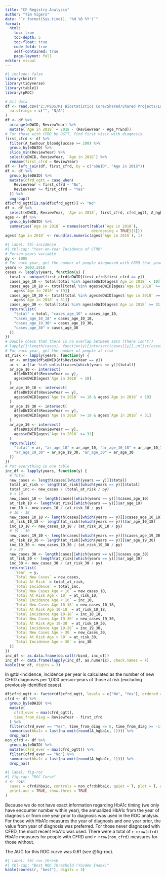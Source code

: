 ```yaml
---
title: "CF Registry Analysis"
author: "Tim Vigers"
date: "`r format(Sys.time(), '%d %B %Y')`"
format:
  html:
    toc: true
    toc-depth: 5
    toc-float: true
    code-fold: true
    self-contained: true
    page-layout: full
editor: visual
---
```


```r
#| include: false
library(knitr)
library(tidyverse)
library(table1)
library(pROC)
```

```r
# All data
df <- read.csv("Z:/PEDS/RI Biostatistics Core/Shared/Shared Projects/Laura/Peds Endo/Christine Chan/CF registry data/CFF19_Annualized_Del1.csv",
  na.strings = c("", "N/A")
)
df <- df %>%
  arrange(eDWID, ReviewYear) %>%
  mutate(`Age in 2018` = 2018 - (ReviewYear - Age_YrEnd))
# For those with CFRD by OGTT, find first visit with diagnosis
first_cfrd <- df %>%
  filter(A_twohour_bloodglucose >= 200) %>%
  group_by(eDWID) %>%
  slice_min(ReviewYear) %>%
  select(eDWID, ReviewYear, `Age in 2018`) %>%
  rename(first_cfrd = ReviewYear)
df <- left_join(df, first_cfrd, by = c("eDWID", "Age in 2018"))
df <- df %>%
  group_by(eDWID) %>%
  mutate(cfrd_ogtt = case_when(
    ReviewYear < first_cfrd ~ "No",
    ReviewYear >= first_cfrd ~ "Yes"
  )) %>%
  ungroup()
df$cfrd_ogtt[is.na(df$cfrd_ogtt)] <- "No"
df <- df %>%
  select(eDWID, ReviewYear, `Age in 2018`, first_cfrd, cfrd_ogtt, A_hgba1c)
ages <- df %>%
  group_by(eDWID) %>%
  summarise(`Age in 2018` = names(sort(table(`Age in 2018`), 
                                       decreasing = TRUE)[1]))
ages$`Age in 2018` <- round(as.numeric(ages$`Age in 2018`), 1)
```

```r
#| label: tbl-incidence
#| tbl-cap: "Year-on-Year Incidence of CFRD"
# Person-years variable
py <- 1000
# For each year, get the number of people diagnosed with CFRD that year
years <- 2003:2018
cases <- lapply(years, function(y) {
  total <- unique(first_cfrd$eDWID[first_cfrd$first_cfrd == y])
  cases_age_10 <- total[total %in% ages$eDWID[ages$`Age in 2018` < 10]]
  cases_age_10_18 <- total[total %in% ages$eDWID[ages$`Age in 2018` >= 10 &
    ages$`Age in 2018` < 19]]
  cases_age_19_30 <- total[total %in% ages$eDWID[ages$`Age in 2018` >= 19 &
    ages$`Age in 2018` < 31]]
  cases_age_30 <- total[total %in% ages$eDWID[ages$`Age in 2018` >= 31]]
  return(list(
    "total" = total, "cases_age_10" = cases_age_10,
    "cases_age_10_18" = cases_age_10_18,
    "cases_age_19_30" = cases_age_19_30,
    "cases_age_30" = cases_age_30
  ))
})
# Double check that there is no overlap between sets (there isn't!)
# lapply(1:length(cases), function(y){intersect(cases[[y]],unlist(cases[-y]))})
# For each year, get the number of people at risk
at_risk <- lapply(years, function(y) {
  ar <- unique(df$eDWID[df$ReviewYear == y])
  ar <- ar[!ar %in% unlist(cases[which(years <= y)]$total)]
  ar_age_10 <- intersect(
    df$eDWID[df$ReviewYear == y],
    ages$eDWID[ages$`Age in 2018` < 10]
  )
  ar_age_10_18 <- intersect(
    df$eDWID[df$ReviewYear == y],
    ages$eDWID[ages$`Age in 2018` >= 10 & ages$`Age in 2018` < 19]
  )
  ar_age_19_30 <- intersect(
    df$eDWID[df$ReviewYear == y],
    ages$eDWID[ages$`Age in 2018` >= 19 & ages$`Age in 2018` < 31]
  )
  ar_age_30 <- intersect(
    df$eDWID[df$ReviewYear == y],
    ages$eDWID[ages$`Age in 2018` >= 31]
  )
  return(list(
    "total" = ar, "ar_age_10" = ar_age_10, "ar_age_10_18" = ar_age_10_18,
    "ar_age_19_30" = ar_age_19_30, "ar_age_30" = ar_age_30
  ))
})
# Put everything in one table
inc_df <- lapply(years, function(y) {
  # Total
  new_cases <- length(cases[[which(years == y)]]$total)
  total_at_risk <- length(at_risk[[which(years == y)]]$total)
  total_inc <- new_cases / (total_at_risk / py)
  # < 10
  new_cases_10 <- length(cases[[which(years == y)]]$cases_age_10)
  at_risk_10 <- length(at_risk[[which(years == y)]]$ar_age_10)
  inc_10 <- new_cases_10 / (at_risk_10 / py)
  # 10 - 18
  new_cases_10_18 <- length(cases[[which(years == y)]]$cases_age_10_18)
  at_risk_10_18 <- length(at_risk[[which(years == y)]]$ar_age_10_18)
  inc_10_18 <- new_cases_10_18 / (at_risk_10_18 / py)
  # 19 - 30
  new_cases_19_30 <- length(cases[[which(years == y)]]$cases_age_19_30)
  at_risk_19_30 <- length(at_risk[[which(years == y)]]$ar_age_19_30)
  inc_19_30 <- new_cases_19_30 / (at_risk_19_30 / py)
  # > 30
  new_cases_30 <- length(cases[[which(years == y)]]$cases_age_30)
  at_risk_30 <- length(at_risk[[which(years == y)]]$ar_age_30)
  inc_30 <- new_cases_30 / (at_risk_30 / py)
  return(list(
    `Year` = y,
    `Total New Cases` = new_cases,
    `Total At Risk` = total_at_risk,
    `Total Incidence` = total_inc,
    `Total New Cases Age < 10` = new_cases_10,
    `Total At Risk Age < 10` = at_risk_10,
    `Total Incidence Age < 10` = inc_10,
    `Total New Cases Age 10-18` = new_cases_10_18,
    `Total At Risk Age 10-18` = at_risk_10_18,
    `Total Incidence Age 10-18` = inc_10_18,
    `Total New Cases Age 19-30` = new_cases_19_30,
    `Total At Risk Age 19-30` = at_risk_19_30,
    `Total Incidence Age 19-30` = inc_19_30,
    `Total New Cases Age > 30` = new_cases_30,
    `Total At Risk Age > 30` = at_risk_30,
    `Total Incidence Age > 30` = inc_30
  ))
})
inc_df <- as.data.frame(do.call(rbind, inc_df))
inc_df <- data.frame(lapply(inc_df, as.numeric), check.names = F)
kable(inc_df, digits = 3)
```

In @tbl-incidence, incidence per year is calculated as the number of new CFRD diagnoses per 1,000 person-years of those at risk (excluding previously identified cases).

```r
df$cfrd_ogtt <- factor(df$cfrd_ogtt, levels = c("No", "Yes"), ordered = T)
cfrd <- df %>%
  group_by(eDWID) %>%
  mutate(
    cfrd_ever = max(cfrd_ogtt),
    time_from_diag = ReviewYear - first_cfrd
  ) %>%
  filter(cfrd_ever == "Yes", time_from_diag <= 0, time_from_diag >= -1) %>%
  summarise(hba1c = last(na.omit(round(A_hgba1c, 1)))) %>%
  drop_na()
non_cfrd <- df %>%
  group_by(eDWID) %>%
  mutate(cfrd_ever = max(cfrd_ogtt)) %>%
  filter(cfrd_ever == "No") %>%
  summarise(hba1c = last(na.omit(round(A_hgba1c, 1)))) %>%
  drop_na()
```

```r
#| label: fig-roc
#| fig-cap: "ROC Curve"
r <- roc(
  cases = cfrd$hba1c, controls = non_cfrd$hba1c, quiet = T, plot = T, auc = T, ci = T,
  print.auc = TRUE, show.thres = TRUE
)
```

Because we do not have exact information regarding HbA1c timing (we only have encounter number within year), the annualized HbA1c from the year of diagnosis or from one year prior to diagnosis was used in the ROC analysis. For those with HbA1c measures the year of diagnosis and one year prior, the value from year of diagnosis was preferred. For those never diagnosed with CFRD, the most recent HbA1c was used. There were a total of `r nrow(cfrd)` HbA1c measures for people with CFRD and `r nrow(non_cfrd)` measures for those without.

The AUC for this ROC curve was 0.61 (see @fig-roc).

```r
#| label: tbl-roc_thresh
#| tbl-cap: "Best ROC Threshold (Youden Index)"
kable(coords(r, "best"), digits = 3)
```

